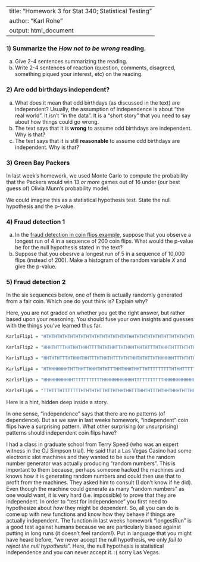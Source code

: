 
---
title: "Homework 3 for Stat 340; Statistical Testing"
author: "Karl Rohe"
output: html_document
---




###  1) Summarize the *How not to be wrong* reading. 

a) Give 2-4 sentences summarizing the reading. 
b) Write 2-4 sentences of reaction (question, comments, disagreed, something piqued your interest, etc) on the reading. 





###  2) Are odd birthdays independent?

a) What does it mean that odd birthdays (as discussed in the text) are independent? Usually, the assumption of independence is about "the real world".  It isn't "in the data".  It is a "short story" that you need to say about how things could go wrong.    
b) The text says that it is **wrong** to assume odd birthdays are independent. Why is that?   
c) The text says that it is still **reasonable** to assume odd birthdays are independent. Why is that?

###  3) Green Bay Packers

In last week's homework, we used Monte Carlo to compute the probability that the Packers would win 13 *or more* games out of 16 under (our best guess of) Olivia Munn's probability model. 

We could imagine this as a statistical hypothesis test.  State the null hypothesis and the p-value. 

### 4) Fraud detection 1   

a) In the [fraud detection in coin flips example](LogicOfStatisticalTesting.html), suppose that you observe a longest run of 4 in a sequence of 200 coin flips.  What would the p-value be for the null hypothesis stated in the text?      
b) Suppose that you obesrve a longest run of 5 in a sequence of 10,000 flips (instead of 200).  Make a histogram of the random variable $X$ and give the p-value.   


### 5) Fraud detection 2 



In the six sequences below, one of them is actually randomly generated from a fair coin.  Which one do yout think is?  Explain why?  

Here, you are not graded on whether you get the right answer, but rather based upon your reasoning. You should fuse your own insights and guesses with the things you've learned thus far.

```r

KarlsFlip1 = "HTHTHTHTHTHTHTHTHTHTHTHTHTHTHTHTHHTHTHTHTHTHTHTTHTHTHTHTHTHTHHTHTHTHTHTHTHTHTHTHTHTHTHTHTHHTTHTHTHTHTHTHTHTHTHTHTHTHTHHTHTHTHTHTHTHTHTHTHTHTHTTHTHTHTHTHTHTHTHTHTHTHTHTHHTHTHTHTHTHTHTHTHTHTHTHHTHTHTHTH"

KarlsFlip2 = "HHHTHTTTHHTHHTHHHTTTTHTHTHHTTHTHHHTHHTHTTTHTHHHTHTTTHTHTHHTHTHTTHTHHTHTHTTTHTHHHTHTHTTHTHTHHTHTHTHHHTHTTTHTHHTHTHTHHTTTHTHHTHHTTTTHTHTHHHTHTTHTHHTHTHTTHTHHTHTHHHTHHHTHTTTHTTHTTTHTHHHTHTHTTHTHHTHHTHTTT"

KarlsFlip3 = "HHTHTHTTTHTHHHTHHTTTHTHHTHTTTHTHTHHTHTHTTHTHHHHHHTTTHTHTHHTHTTTHTHHTHTHTTTHTHHHTTHTTTHTHTHHHHTHTTHHTTTTTHTHHHTHTHTTTTTHHHTHHTHHTHHHTTTTHTHTHHHTHHTTTTTHTHHHTHTHTHTTTHTHHHTHTHTHTTHTHHTHTHTHTTTTHTHHHTHTH"

KarlsFlip4 = "HTHHHHHHHTHTTHHTTHHHTHTHTTTHHTHHHTHHTTHTTTTTTTTTHTHHTTTTTHTHTHTHHTTHTTHTTTTTHHHTHTTTHTHTHHHTHTTTTHTHTHHTTHTHTTHHTHTHHHHTHTTHHTTHTTHTTHTHHHHHHTTTTTTHHHTTHTHHHHTTTHTTHHHTTHTHHTTTHHTHHTTTHTHHTHHHTHHTTHHH"

KarlsFlip5 = "HHHHHHHHHHHTTTTTTTTTTTHHHHHHHHHHHHTTTTTTTTTTTHHHHHHHHHHHHHTTTTTTTTTTHHHHHHHHHHTTTTTTTTHHHHHHHHTTTTTTTHHHHHHHHHTTTTTTTTTHHHHHHHHTTTHHHHHHHHHHHTTTTTTTTTTTHHHHHHHHHHHHTTTTTTTTTTTHHHHHHHHHHHHHTTTTTTTTTTHH"

KarlsFlip6 = "TTHTTTHTTTTTTTHTHTHTHTTHTTHTHHTHHTTTHHTHTTTHTHHTHHHTHTTHHTHHTTHTHTTTTHTHTTTHHTTTTTTTTHTHHTTHTTTTTTHTHTHTHTTTHTTHHTTHTTTHHTTTHTTHTTTTHTTTTHHTTTHTHTHHHTTTTTTHTHHTTTTTTTTTTTTHHHTTTHHHTTTHTTTHTHTTHTTTTTHT"
```


Here is a hint, hidden deep inside a story.

In one sense, "independence" says that there are no patterns (of dependence).  But as we saw in last weeks homework, "independent" coin flips have a surprising pattern.  What other surprising (or unsurprising) patterns should independent coin flips have?

I had a class in graduate school from Terry Speed (who was an expert witness in the OJ Simpson trial).  He said that a Las Vegas Casino had some electronic slot machines and they wanted to be sure that the random number generator was actually producing "random numbers".  This is important to them because, perhaps someone hacked the machines and knows how it is generating random numbers and could then use that to profit from the machines.  They asked him to consult (I don't know if he did).  Even though the machine could generate as many "random numbers" as one would want, it is very hard (i.e. impossible) to prove that they are independent.  In order to "test for independence" you first need to hypothesize about *how* they might be dependent.  So, all you can do is come up with new functions and know how they behave if things are actually independent.  The function in last weeks homework "longestRun" is a good test against humans because we are particularly biased against putting in long runs (it doesn't feel random!).  Put in language that you might have heard before, "we never accept the null hypothesis, we only *fail to reject the null hypothesis*".  Here, the null hypothesis is statistical independence and you can never accept it.  :(  sorry Las Vegas.